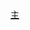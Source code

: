 {{Userbox
  |id=<span style="color:white;">BOSS Radio</span>
  |id-c=red
  |info=這個用戶喜歡收聽'''主人廣播電台'''。
  |info-c=white
  |info-s=10
}}

<includeonly>[[Category:喜歡收聽台灣主人電台的維基人|{{PAGENAME}}]]</includeonly><noinclude>
[[Category:媒體用戶框模板|主]]
</noinclude>